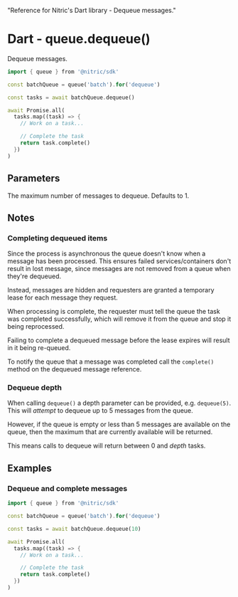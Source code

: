   "Reference for Nitric's Dart library - Dequeue messages."

# Dart - queue.dequeue()

Dequeue messages.

```dart
import { queue } from '@nitric/sdk'

const batchQueue = queue('batch').for('dequeue')

const tasks = await batchQueue.dequeue()

await Promise.all(
  tasks.map((task) => {
    // Work on a task...

    // Complete the task
    return task.complete()
  })
)
```

## Parameters

<Properties>
  <Property name="depth" type="number">
    The maximum number of messages to dequeue. Defaults to 1.
  </Property>
</Properties>

## Notes

### Completing dequeued items

Since the process is asynchronous the queue doesn't know when a message has been processed. This ensures failed services/containers don't result in lost message, since messages are not removed from a queue when they're dequeued.

Instead, messages are hidden and requesters are granted a temporary lease for each message they request.

When processing is complete, the requester must tell the queue the task was completed successfully, which will remove it from the queue and stop it being reprocessed.

<Note>
  Failing to complete a dequeued message before the lease expires will result in
  it being re-queued.
</Note>

To notify the queue that a message was completed call the `complete()` method on the dequeued message reference.

### Dequeue depth

When calling `dequeue()` a depth parameter can be provided, e.g. `dequeue(5)`. This will _attempt_ to dequeue up to 5 messages from the queue.

However, if the queue is empty or less than 5 messages are available on the queue, then the maximum that are currently available will be returned.

This means calls to dequeue will return between 0 and _depth_ tasks.

## Examples

### Dequeue and complete messages

```dart
import { queue } from '@nitric/sdk'

const batchQueue = queue('batch').for('dequeue')

const tasks = await batchQueue.dequeue(10)

await Promise.all(
  tasks.map((task) => {
    // Work on a task...

    // Complete the task
    return task.complete()
  })
)
```
